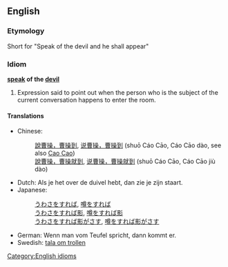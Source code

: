 ==English==

===Etymology===
Short for "Speak of the devil and he shall appear"

===Idiom===
[[Category:English idioms]]
'''[[speak]] of the [[devil]]'''

# Expression said to point out when the person who is the subject of the current conversation happens to enter the room.

====Translations====
*Chinese: 
*:[[說曹操，曹操到]], [[说曹操，曹操到]] (shuō Cáo Cāo, Cáo Cāo dào, see also [[:w:Cao Cao|Cao Cao]])<!-- looks like this pinyin shows tone sandhi, but it's not suppsed to; some sources have no comma between the first 3 and last 3 characters -->
*: [[說曹操，曹操就到]], [[说曹操，曹操就到]] (shuō Cáo Cāo, Cáo Cāo jiù dào)
*Dutch: Als je het over de duivel hebt, dan zie je zijn staart.
*Japanese: 
*:[[うわさをすれば]], [[噂をすれば]]
*:[[うわさをすれば影]], [[噂をすれば影]]
*:[[うわさをすれば影がさす]], [[噂をすれば影がさす]]
*German: Wenn man vom Teufel spricht, dann kommt er.
*Swedish: [[tala om trollen]]